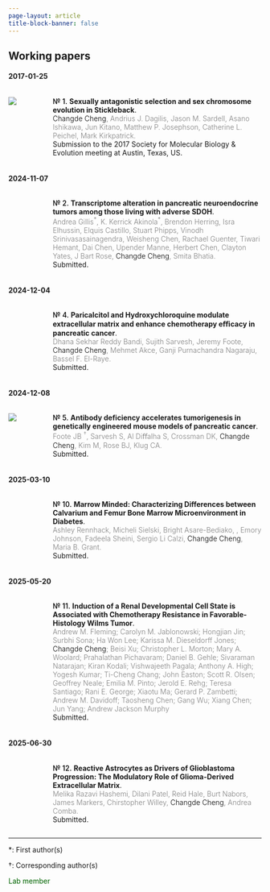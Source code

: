 ```yaml
---
page-layout: article
title-block-banner: false
---
```




## Working papers


#### 2017-01-25 {#sec-w1}



:::: {.columns}

::: {.column width="8%"}
![](preprints/2017_SMBE/featured.png)
:::

::: {.column width="2%"}
:::

::: {.column width="90%"}
[№ 1.]{style="font-size: 100%; font-weight:500; color:black;"} **Sexually antagonistic selection and sex chromosome evolution in Stickleback**. \
[Changde Cheng]{style="font-weight: 300; color:black;"}[,  Andrius J. Dagilis, Jason M. Sardell, Asano Ishikawa, Jun Kitano,  Matthew P. Josephson, Catherine L. Peichel, Mark Kirkpatrick.]{style="font-weight: 300; color:gray;"}\
Submission to the 2017 Society for Molecular Biology & Evolution meeting at Austin, Texas, US.
:::

::::


#### 2024-11-07 {#sec-w3}




:::: {.columns}

::: {.column width="8%"}
<!-- ![](preprints/2024_gmm/featured.png) -->
:::

::: {.column width="2%"}
:::

::: {.column width="90%"}
[№ 2.]{style="font-size: 100%; font-weight:500; color:black;"} **Transcriptome alteration in pancreatic neuroendocrine tumors among those living with adverse SDOH**. \
[Andrea Gillis$^{\ast}$, K. Kerrick Akinola$^{\ast}$, Brendon Herring, Isra Elhussin, Elquis Castillo, Stuart Phipps, Vinodh Srinivasasainagendra, Weisheng Chen, Rachael Guenter, Tiwari Hemant, Dai Chen, Upender Manne, Herbert Chen, Clayton Yates, J Bart Rose, [Changde Cheng]{style="color:black;"}, Smita Bhatia.]{style="font-weight: 300;color:gray;"}\
Submitted.
:::

::::



#### 2024-12-04 {#sec-w5}


:::: {.columns}

::: {.column width="8%"}
<!-- ![](preprints/2024_gmm/featured.png) -->
:::

::: {.column width="2%"}
:::

::: {.column width="90%"}
[№ 4.]{style="font-size: 100%; font-weight:500; color:black;"} **Paricalcitol and Hydroxychloroquine modulate extracellular matrix and enhance chemotherapy eﬃcacy in pancreatic cancer**. \
[Dhana Sekhar Reddy Bandi, Sujith Sarvesh, Jeremy Foote, [Changde Cheng]{style="color:black;"}, Mehmet Akce, Ganji
Purnachandra Nagaraju, Bassel F. El-Raye.]{style="font-weight: 300;color:gray;"}\
Submitted.
:::

::::



#### 2024-12-08 {#sec-w6}


:::: {.columns}

::: {.column width="8%"}
![](preprints/2024_gmm/featured.png)
:::

::: {.column width="2%"}
:::

::: {.column width="90%"}
[№ 5.]{style="font-size: 100%; font-weight:500; color:black;"} **Antibody deficiency accelerates tumorigenesis in genetically engineered mouse models of pancreatic cancer**. \
[Foote JB $^{\dagger}$, Sarvesh S, Al Diﬀalha S, Crossman DK, [Changde Cheng]{style="color:black;"}, Kim M, Rose BJ, Klug CA.]{style="font-weight: 300;color:gray;"}\
Submitted.
:::

::::


<!-- #### 2025-01-15 {#sec-w8} -->


<!-- :::: {.columns} -->

<!-- ::: {.column width="8%"} -->

<!-- ::: -->

<!-- ::: {.column width="2%"} -->
<!-- ::: -->

<!-- ::: {.column width="90%"} -->
<!-- [№ 7.]{style="font-size: 100%; font-weight:500; color:black;"} **Germline Pathogenic/ Likely Pathogenic Mutations and Subsequent Neoplasms among Childhood Cancer Survivors – A report from the Children’s Oncology Group ALTE03N1 Study**. \ -->
<!-- [Liting Zhou , Purnima Singh , David K. Crossman , Joshua Richman , Mr Patrick J Trainor , [Changde Cheng]{style="color:black;"} , Xuexia Wang , Noha Sharafeldin , Lindsey Hageman , Maryam Sheikh , Melissa Richard , Danielle N. Friedman , Joseph Neglia , Zhaoming Wang , Melissa M Hudson , Saro H Armenian , Douglas Hawkins , Ravi Bhatia , Wendy Landier, Smita Bhatia]{style="font-weight: 300;color:gray;"}\ -->
<!-- Submitted. -->
<!-- ::: -->

<!-- :::: -->



<!-- #### 2025-01-20 {#sec-w9} -->


<!-- :::: {.columns} -->

<!-- ::: {.column width="8%"} -->

<!-- ::: -->

<!-- ::: {.column width="2%"} -->
<!-- ::: -->

<!-- ::: {.column width="90%"} -->
<!-- [№ 8.]{style="font-size: 100%; font-weight:500; color:black;"} **Acute myeloid leukemia microenvironment impairs neutrophil maturation and function through NFκB signaling**. \ -->
<!-- [Paran Goel, Sajesan Aryal, Alana M. Franceski, Valeriya Kuznetsova, Amanda Costa, Francesca Luca, Ashley N. Connelly, Daniel W. Phillips, Caroline C. Ennis, Sourajeet Karfa, Brittany L. Crown, Estelle Carminita, Virginia Camacho, Gracie M. Jack, [Changde Cheng]{style="color:black;"}, Asumi Yokota, Rui Lu , Ravi Bhatia , Pran K. Datta, Kellie R. Machlus, P. Brent Ferrell , Hideyo Hirai and Robert S. Welner]{style="font-weight: 300;color:gray;"}\ -->
<!-- Submitted. -->
<!-- ::: -->

<!-- :::: -->


<!-- #### 2025-02-13 {#sec-w10} -->


<!-- :::: {.columns} -->

<!-- ::: {.column width="8%"} -->

<!-- ::: -->

<!-- ::: {.column width="2%"} -->
<!-- ::: -->

<!-- ::: {.column width="90%"} -->
<!-- [№ 9.]{style="font-size: 100%; font-weight:500; color:black;"} **Clonal hematopoiesis and subsequent venous thromboembolism among survivors of autologous transplantation for lymphoma**. \ -->
<!-- [Radhika Gangaraju; Yanjun Chen; Lindsey Hageman; Alysia Bosworth; Elizabeth Ross; Liton Francisco; Purnima Singh; Melissa Richard; Chengcheng Yan; Rashi Kalra; [Changde Cheng]{style="color:black;"}; Saro Armenian; Stephen Forman; Ravi Bhatia; Smita Bhatia.]{style="font-weight: 300;color:gray;"}\ -->
<!-- Submitted. -->
<!-- ::: -->

<!-- :::: -->


#### 2025-03-10 {#sec-w11}


:::: {.columns}

::: {.column width="8%"}

:::

::: {.column width="2%"}
:::

::: {.column width="90%"}
[№ 10.]{style="font-size: 100%; font-weight:500; color:black;"} **Marrow Minded: Characterizing Differences between Calvarium and Femur Bone Marrow Microenvironment in Diabetes**. \
[Ashley Rennhack, Micheli Sielski, Bright Asare-Bediako, , Emory Johnson, Fadeela Sheini, Sergio Li Calzi, [Changde Cheng]{style="color:black;"}, Maria B. Grant.]{style="font-weight: 300;color:gray;"}\
Submitted.
:::

::::



#### 2025-05-20 {#sec-w12}


:::: {.columns}

::: {.column width="8%"}

:::

::: {.column width="2%"}
:::

::: {.column width="90%"}
[№ 11.]{style="font-size: 100%; font-weight:500; color:black;"} **Induction of a Renal Developmental Cell State is Associated with Chemotherapy Resistance in Favorable-Histology Wilms Tumor**. \
[Andrew M. Fleming; Carolyn M. Jablonowski; Hongjian Jin; Surbhi Sona; Ha Won Lee; Karissa M. Dieseldorff Jones; [Changde Cheng]{style="color:black;"}; Beisi Xu; Christopher L. Morton; Mary A. Woolard; Prahalathan Pichavaram; Daniel B. Gehle; Sivaraman Natarajan; Kiran Kodali; Vishwajeeth Pagala; Anthony A. High; Yogesh Kumar; Ti-Cheng Chang; John Easton; Scott R. Olsen; Geoffrey Neale; Emilia M. Pinto; Jerold E. Rehg; Teresa Santiago; Rani E. George; Xiaotu Ma; Gerard P. Zambetti; Andrew M. Davidoff; Taosheng Chen; Gang Wu; Xiang Chen; Jun Yang; Andrew Jackson Murphy]{style="font-weight: 300;color:gray;"}\
Submitted.
:::

::::

#### 2025-06-30 {#sec-w13}


:::: {.columns}

::: {.column width="8%"}

:::

::: {.column width="2%"}
:::

::: {.column width="90%"}
[№ 12.]{style="font-size: 100%; font-weight:500; color:black;"} **Reactive Astrocytes as Drivers of Glioblastoma Progression: The Modulatory Role of Glioma-Derived Extracellular Matrix**. \
[Melika Razavi Hashemi, Dilani Patel, Reid Hale, Burt Nabors, James Markers, Chirstopher Willey,  [Changde Cheng]{style="color:black;"}, Andrea Comba.]{style="font-weight: 300;color:gray;"}\
Submitted.
:::

::::

---

${\ast}$: 
First author(s)

${\dagger}$: 
Corresponding author(s)

[Lab member]{style="color:darkgreen;"}

